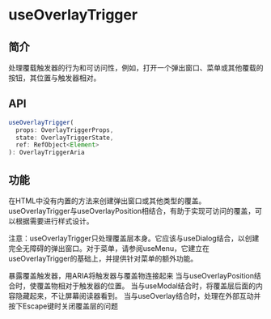 # useOverlayTrigger

## 简介

处理覆载触发器的行为和可访问性，例如，打开一个弹出窗口、菜单或其他覆载的按钮，其位置与触发器相对。

## API

```js
useOverlayTrigger(
  props: OverlayTriggerProps,
  state: OverlayTriggerState,
  ref: RefObject<Element>
): OverlayTriggerAria

```

## 功能

在HTML中没有内置的方法来创建弹出窗口或其他类型的覆盖。 useOverlayTrigger与useOverlayPosition相结合，有助于实现可访问的覆盖，可以根据需要进行样式设计。

注意：useOverlayTrigger只处理覆盖层本身。它应该与useDialog结合，以创建完全无障碍的弹出窗口。对于菜单，请参阅useMenu，它建立在useOverlayTrigger的基础上，并提供针对菜单的额外功能。

暴露覆盖触发器，用ARIA将触发器与覆盖物连接起来
当与useOverlayPosition结合时，使覆盖物相对于触发器的位置。
当与useModal结合时，将覆盖层后面的内容隐藏起来，不让屏幕阅读器看到。
当与useOverlay结合时，处理在外部互动并按下Escape键时关闭覆盖层的问题